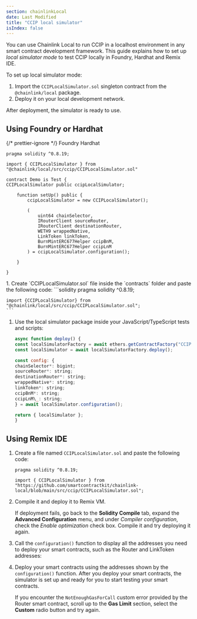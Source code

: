 ```yaml
---
section: chainlinkLocal
date: Last Modified
title: "CCIP local simulator"
isIndex: false
---
```



You can use Chainlink Local to run CCIP in a localhost environment in any smart contract development framework. This guide explains how to set up
_local simulator mode_ to test CCIP locally in Foundry, Hardhat and Remix IDE.

To set up local simulator mode:

1. Import the `CCIPLocalSimulator.sol` singleton contract from the `@chainlink/local` package.
1. Deploy it on your local development network.

After deployment, the simulator is ready to use.

## Using Foundry or Hardhat

{/* prettier-ignore */}
<TabsContent sharedStore="devFramework" client:visible>
<Fragment slot="tab.1">Foundry</Fragment>
<Fragment slot="tab.2">Hardhat</Fragment>
<Fragment slot="panel.1">
```solidity
pragma solidity ^0.8.19;

import { CCIPLocalSimulator } from "@chainlink/local/src/ccip/CCIPLocalSimulator.sol"

contract Demo is Test {
CCIPLocalSimulator public ccipLocalSimulator;

    function setUp() public {
        ccipLocalSimulator = new CCIPLocalSimulator();

        (
            uint64 chainSelector,
            IRouterClient sourceRouter,
            IRouterClient destinationRouter,
            WETH9 wrappedNative,
            LinkToken linkToken,
            BurnMintERC677Helper ccipBnM,
            BurnMintERC677Helper ccipLnM
        ) = ccipLocalSimulator.configuration();

    }

}

````
</Fragment>
<Fragment slot="panel.2">
1. Create `CCIPLocalSimulator.sol` file inside the `contracts` folder and paste the following code:
    ```solidity
    pragma solidity ^0.8.19;

    import {CCIPLocalSimulator} from "@chainlink/local/src/ccip/CCIPLocalSimulator.sol";
    ```
1. Use the local simulator package inside your JavaScript/TypeScript tests and scripts:
    ```js
    async function deploy() {
    const localSimulatorFactory = await ethers.getContractFactory("CCIPLocalSimulator");
    const localSimulator = await localSimulatorFactory.deploy();

    const config: {
    chainSelector*: bigint;
    sourceRouter*: string;
    destinationRouter*: string;
    wrappedNative*: string;
    linkToken*: string;
    ccipBnM*: string;
    ccipLnM\_: string;
    } = await localSimulator.configuration();

    return { localSimulator };
    }
    ```
</Fragment>
</TabsContent>

## Using Remix IDE

1. Create a file named `CCIPLocalSimulator.sol` and paste the following code:

    ```solidity
    pragma solidity ^0.8.19;

    import { CCIPLocalSimulator } from "https://github.com/smartcontractkit/chainlink-local/blob/main/src/ccip/CCIPLocalSimulator.sol";
    ```

1. Compile it and deploy it to Remix VM.

   If deployment fails, go back to the **Solidity Compile** tab, expand the **Advanced Configuration** menu, and under
   _Compiler configuration_, check the _Enable optimization_ check box. Compile it and try deploying it again.

1. Call the `configuration()` function to display all the addresses you need to deploy your smart contracts, such as the Router and LinkToken addresses:

    <ClickToZoom src="/images/chainlink-local/ccip-local-sim-rm-1.png" alt="Calling the configuration function" />

1. Deploy your smart contracts using the addresses shown by the `configuration()` function. After you deploy your smart contracts, the
   simulator is set up and ready for you to start testing your smart contracts.

   If you encounter the `NotEnoughGasForCall` custom error provided by the Router smart contract, scroll up to the **Gas Limit** section,
   select the **Custom** radio button and try again.

    <ClickToZoom src="/images/chainlink-local/ccip-local-sim-rm-2.png" alt="Setting a custom gas limit" />
````
